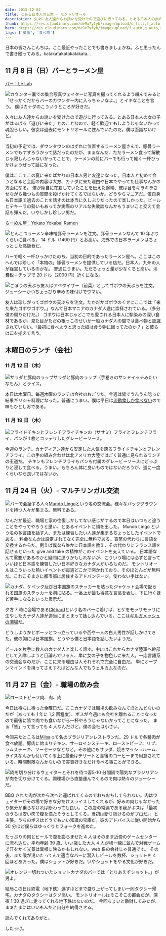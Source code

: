 ```yaml
---
date: 2015-12-02
title: とある日本人の日常 - モントリオール
description: 久々に友人達からお誘いを受けたので遊びに行ってみる。とある日本人の女の子がはるばる「遊びに来た」とのことなので、軽く歓迎でもしようじゃないかって魂胆らしい。
thumb: https://res.cloudinary.com/de9x7yfyb/image/upload/c_fill,f_auto,h_120,q_auto,r_6,w_120/v1637734512/qc3/posts/montreal-citylife-japanese/ramen_jiz8db.jpg
hero: https://res.cloudinary.com/de9x7yfyb/image/upload/f_auto,q_auto,r_6,w_680/v1637734512/qc3/posts/montreal-citylife-japanese/ramen_jiz8db.jpg
tags: ['英語', '食べ物']
---
```


日本の皆さんこんちは。ここ最近やったことでも書きましょかね。ふと思ったんで書き殴ってみる。katakatakatakatakata...

## 11 月 8 日（日）バーとラーメン屋

[バー：Le Lab](http://barlelab.com/ 'Le Lab')

![カウンター裏での集合写真](https://res.cloudinary.com/de9x7yfyb/image/upload/f_auto,q_auto,r_6,w_680/v1637734513/qc3/posts/montreal-citylife-japanese/bar_uv7uly.jpg)ウェイターに写真を撮ってくれるよう頼んでみると「せっかくだからバーのカウンター内に入っちゃいなよ。」とイキなことを言う。
僕はカナダのこういうところが好きだ。

久々に友人達からお誘いを受けたので遊びに行ってみる。とある日本人の女の子がはるばる「遊びに来た」とのことなので、軽く歓迎でもしようじゃないかって魂胆らしい。彼女は過去にモントリオールに住んでいたのだ。僕は面識ないけど。

当初の予定では、ダウンタウンのはずれに位置するラーメン屋さんで、豚骨ラーメンでもすすろうかって話だったのだが、まぁなんだ、ただラーメン食って解散じゃ寂しんじゃないかってことで、ラーメンの前にバーでも行って軽く一杯ひっかけようぜって話になった。

僕はここでこの夏に来たばかりの日本人男と友達になった。日本人と初めて会うとなると会話の内容は大方、カナダに来た理由や日本でやってた仕事なんかの方面になる。
僕が陸自に在籍していたことを伝えた途端、彼は目をキラキラさせながら幾つもの質問を投げかけてくるではないか。どうやらマニアだ。僕自身も日本語で過去のことを話すのは本当に久しぶりだったので楽しかった。ビールとテキーラの勢いもあってか実際のリアルな失敗談なんかもうまいこと交えて会話も弾んだ。いやしかし珍しい男だ。

[らーめん屋：Yokato Yokabai Ramen](https://www.facebook.com/Yokato-Yokabai-Ramen-House-1420448301592530/ 'Yokato Yokabai Ramen')

![とんこつラーメン](https://res.cloudinary.com/de9x7yfyb/image/upload/f_auto,q_auto,r_6,w_680/v1637734512/qc3/posts/montreal-citylife-japanese/ramen_jiz8db.jpg)辛味噌豚骨ラーメンを注文。豚骨ラーメンなんて 10 年ぶりくらいに食べる。
14 ドル（1400 円）とお高い。海外での日本ラーメンはちょっとした高級食だ。

バーで軽く一杯ひっかけたのち、当初の目的であったラーメン屋へ。ここはこのへんでは珍しく「本物の」豚骨ラーメンを提供している店だ。日本人、九州の人が経営しているのかな。
普通にうまい。ただちょっと量が少なくちと高い。消費税＋チップで 20 ドル（2000 円）近くになる。

![ごぼうの天ぷら](https://res.cloudinary.com/de9x7yfyb/image/upload/f_auto,q_auto,r_6,w_680/v1637734513/qc3/posts/montreal-citylife-japanese/gobo_goup32.jpg)友人はアペタイザー（前菜）としてゴボウの天ぷらを注文。ジューシーかつちょっぴり辛めの味付けでウマい。

友人は珍しがってゴボウの天ぷらを注文。たかだかゴボウのくせにここでは「来た来たゴボウゴボウ。」なんて日本マニアのカナダ人達に崇拝されている。（多分僕の周りだけだ。）
ゴボウは日本じゃどこでも愛される日本人に馴染みの深い食材であるが、見た目がただの根っこのせいか一般カナダ人の間では食べ物と認識されていない。「最初に食べようと思った奴は食う物に困ってたのか？」と彼らは口を揃えて言う。

## 木曜日のランチ（会社）

### 11 月 12 日（木）

![サラダと豚肉のラップ](https://res.cloudinary.com/de9x7yfyb/image/upload/f_auto,q_auto,r_6,w_680/v1637734512/qc3/posts/montreal-citylife-japanese/lunch1_e44nlr.jpg)サラダと豚肉のラップ（手巻きのサンドイッチみたいなもん）とライス。

本日は木曜日。毎週木曜のランチは会社のおごりだ。今週は皆でうんうん唸った結果ギリシャ料理になった。普通にうまい。僕は平日は[流動食しか食べない](/blog/soylent 'Quebec3 soylent')ので味もひとしおである。

### 11 月 19 日（木）

![フライドチキンとフレンチフライ](https://res.cloudinary.com/de9x7yfyb/image/upload/f_auto,q_auto,r_6,w_680/v1637734512/qc3/posts/montreal-citylife-japanese/lunch2_mepgtn.jpg)チキンの（ササミ）フライとフレンチフライ、パンが 1 枚とコッテリしたグレービーソース。

今週のランチ。カナディアン達から安定した人気を誇るフライドチキンとフレンチフライ。この手の組み合わせは北アメリカ大陸ではごく普通に見られるランチの王道だ。
チキンもフレンチフライもパンも付属のグレービーソースにどっぷりと浸して食べる。うまい。もちろん体に良いものではないだろうが、週に一度くらいなら良いではないか。

## 11 月 24 日（火）- マルチリンガル交流

![バーで会話する人々](https://res.cloudinary.com/de9x7yfyb/image/upload/f_auto,q_auto,r_6,w_680/v1637734512/qc3/posts/montreal-citylife-japanese/mundo_xymvro.jpg)[Mundo
Lingo](http://mundolingo.org/montreal 'Mundo
  Lingo')という名の交流会。様々なバックグラウンドを持つ人々が集まる。無料である。

なんだが最近、職場と家の往復しかしてない感じがするので本日はいつもと違うことをやってやろうと思い、とあるイベントに顔を出した。
Mundo Lingo という名の多言語を話す人、または練習したい人達が集まるちょっとしたイベントである。 料金なんかは設定されてなく完全に無料である。貨幣の代わりに言語を交換するからだ。例えば僕なら誰かに日本語を教え、その代わりにフランス語を話せるといった give and take の精神がこのイベントを支えている。 日本語なんて需要があるのかと疑問に思うかもしれないが、こういう場には必ずと言っていいほど日本語を練習したい日本好きなカナダ人がいるものだ。 モントリオールはこういった熱いイベントが毎週どこかで開かれており、そのほとんどが無料だ。これこそまさに都市部に居住するアドバンテージ。使わない手はない。

![カナダ、ケベック及び日本国旗のステッカーを貼ったジャケット](https://res.cloudinary.com/de9x7yfyb/image/upload/f_auto,q_auto,r_6,w_680/v1637734512/qc3/posts/montreal-citylife-japanese/jacket_tmyrom.jpg)会場で配られる国旗のステッカーを胸に貼る。一番上が最も得意な言葉を表し、下に行くほど苦手になるといった表示だ。

夕方 7 時に会場である[Clébard](http://www.clebard.ca/ 'Clébard')という名のバーに着けば、ヒゲをモッサモッサに生やしたカナダ人達が適当にまとまって話し込んでいる。ここは[ギルガメッシュの酒場](https://ja.wikipedia.org/wiki/%E3%82%A6%E3%82%A3%E3%82%B6%E3%83%BC%E3%83%89%E3%83%AA%E3%82%A3 'ウィザードリィWiki')だ。

どうしようかとボーッとつっ立っているや否や一人の白人男性が話しかけてきた。彼の胸には日本国旗。どうやら僕と日本語を話したいようだ。

ビールを片手に数人のカナダ人と楽しく話す。中にはこれからカナダ陸軍へ幹部として入隊しようと目論んでいる人、単に女の子を物色しに来た人。一応言語系の交流会なのだが、ここに来る理由は人それぞれで完全に自由だ。 単にオープンマインドを持ってさえすればどんな人でもウェルカムなのだ。

## 11 月 27 日（金）- 職場の飲み会

![ローストビーフ](https://res.cloudinary.com/de9x7yfyb/image/upload/f_auto,q_auto,r_6,w_680/v1637734512/qc3/posts/montreal-citylife-japanese/meat1_fer2ev.jpg)肉、肉、肉

今日は待ちに待った金曜日だ。ここカナダでは職場の飲みなんてほとんどないのだが（あっても 1 年に 1,2 回程度）、ボスが今週にも会社を離れることになったので最後に皆で肉でも食いながら一杯やろうじゃないかってことになった。
まぁ「皆」って言っても 4 人なんだけど。僕の会社は小さい。

今回来たところは[Milsa](http://lemilsa.com/ 'Milsa')って名のブラジリアンレストランだ。29 ドルで各種肉が食べ放題。豚肉に始まりチキン、サーロインステーキ、ローストビーフ、リブ、ラムステーキ、ソーセージなどなど。その他にもサラダ、焼きマッシュルーム、ライスなんかも付いてくる上に最後はデザートと食後のコーヒーまで用意されている。時間制限なんかないので実質好きなだけ食べる事ことができる。

![肉を切り分けるウェイターとそれを待つ客](https://res.cloudinary.com/de9x7yfyb/image/upload/f_auto,q_auto,r_6,w_680/v1637734512/qc3/posts/montreal-citylife-japanese/meat2_lro0pm.jpg)5-10 分間隔で陽気なブラジリアンが肉を切り分けてくる。調理場から直接運んでくるので肉は熱々のジューシーだ。

BBQ された肉が次から次へと運ばれてくるのでおちおちしてられない。肉はウェイターがその場で好きな分だけスライスしてくれるが、好みの肉じゃなかったり気分が乗らなければ断わっても良い。
この店の常連である我がボスは「最初のうちは安い肉で腹を満たそうとしてくる。当初は断り続けるのがプロだ。」と主張。うちのボスはどうでもいい知識の宝庫だ。彼のアドバイスに従い開始から 30 分ほど僕らはゆっくりとフォークを進めた。

たっぷりの肉とビールで腹を膨らませた 4 人はそのまま近傍のゲームセンターに流れ込む。平均年齢 39 歳、いい歳した大人 4 人が横一線に並んで対戦ゲームで汗をかく光景は異様に映るかもしれない。web 系の会社じゃ普通です。
その後、また喉が渇いたってんで適当なバーに潜入しビールを数杯、ショットを 4 回ほどあおった。僕はショットが好きだ。いやショットをやる文化が好きだ。

![オレンジ一切れついたショット](https://res.cloudinary.com/de9x7yfyb/image/upload/f_auto,q_auto,r_6,w_680/v1637734512/qc3/posts/montreal-citylife-japanese/shot_jjycyg.jpg)カナダのバーでは「とりあえずショット。」が男よ。

結局この日は終電（地下鉄）逃すほどまで盛り上がってしまい一同タクシー帰宅。カナダのタクシーはクソ高い。
モントリオールはそこそこの都会だが、深夜 1:30 過ぎに走ってくれる地下鉄はないのだ。
今回ちょいと散財してみたが、まぁたまにはいいもんだと自分を納得させる。

読んでくれてありがと。

したっけ。
